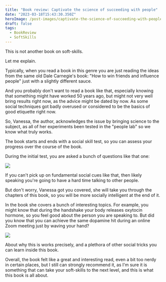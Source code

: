 ```yaml
---
title: "Book review: Captivate the science of succeeding with people"
date: "2023-03-18T15:43:30.350Z"
heroImage: /post-images/captivate-the-science-of-succeeding-with-people.png
draft: false
tags:
  - BookReview
  - SoftSkills
---
```


This is not another book on soft-skills.

Let me explain.

Typically, when you read a book in this genre you are just reading the ideas from the same old Dale Carnegie's book: "How to win friends and influence people" just with a slightly different sauce.

And you probably don't want to read a book like that, especially knowing that something might have worked 50 years ago, but might not very well bring results right now, as the advice might be dated by now. As some social techniques got badly overused or considered to be the basics of good etiquette right now.

So, Vanessa, the author, acknowledges the issue by bringing science to the subject, as all of her experiments been tested in the "people lab" so we know what truly works.

The book starts and ends with a social skill test, so you can assess your progress over the course of the book.

During the initial test, you are asked a bunch of questions like that one:

![](https://i.imgur.com/gdPFDZM.jpeg)

If you can't pick up on fundamental social cues like that, then likely speaking you're going to have a hard time talking to other people.

But don't worry, Vanessa got you covered, she will take you through the chapters of this book, so you will be more socially intelligent at the end of it.

In the book she covers a bunch of interesting topics. For example, you might know that during the handshake your body releases oxytocin hormone, so you feel good about the person you are speaking to. But did you know that you can achieve the same dopamine hit during an online Zoom meeting just by waving your hand?

![](https://img.freepik.com/premium-photo/wave-laptop-businessman-video-call-online-meeting-collaboration-conversation-employee-digital-device-discussion-feedback-presentation-start-virtual-call-training-project_590464-98986.jpg)

About why this is works precisely, and a plethora of other social tricks you can learn inside this book.

Overall, the book felt like a great and interesting read, even a bit too nerdy in certain places, but I still can strongly recommend it, as I'm sure it is something that can take your soft-skills to the next level, and this is what this book is all about.
